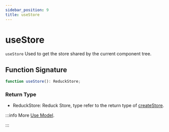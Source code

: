 ```yaml
---
sidebar_position: 9
title: useStore
---
```

# useStore


<ReduckTip />

`useStore` Used to get the store shared by the current component tree.

## Function Signature

```ts
function useStore(): ReduckStore;
```

### Return Type

- ReduckStore: Reduck Store, type refer to the return type of [createStore](./create-store.mdx).

:::info More
[Use Model](/guides/topic-detail/model/use-model).

:::
